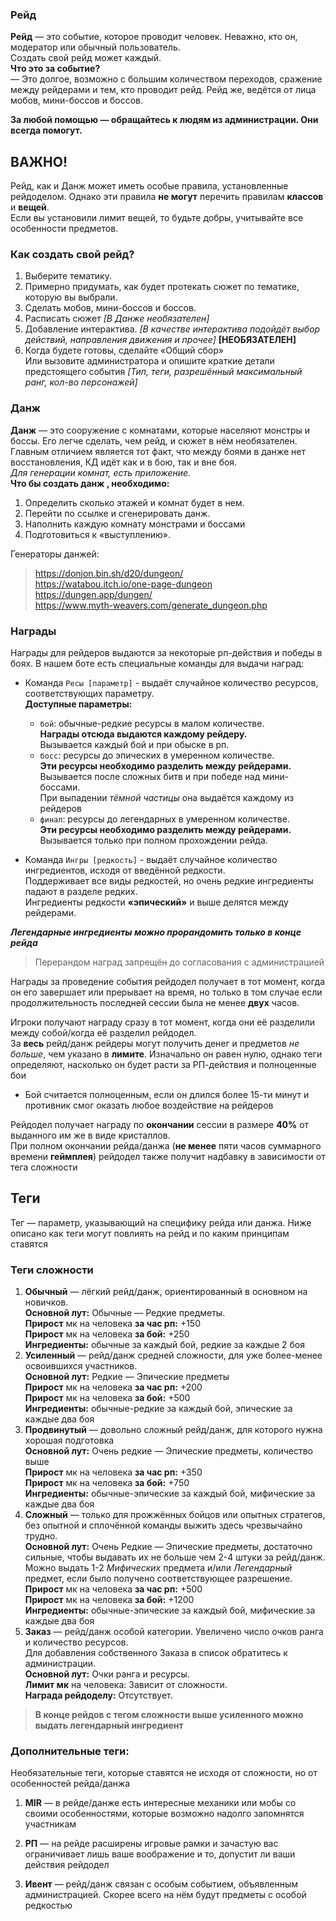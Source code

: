 ### Рейд

**Рейд** — это событие, которое проводит человек. 
Неважно, кто он, модератор или обычный пользователь.  
Создать свой рейд может каждый.  
**Что это за событие?**  
— Это долгое, возможно с большим количеством переходов, сражение между рейдерами и тем, кто проводит рейд. Рейд же, ведётся от лица мобов, мини-боссов и боссов.

**За любой помощью — обращайтесь к людям из администрации.
Они всегда помогут.**

## ВАЖНО!

Рейд, как и Данж может иметь особые правила, установленные 
рейдоделом. Однако эти правила **не могут** перечить правилам 
**классов** и **вещей**.  
Если вы установили лимит вещей, то будьте добры, учитывайте все особенности предметов.

### Как создать свой рейд?

1. Выберите тематику.
2. Примерно придумать, как будет протекать сюжет по тематике, которую вы выбрали.
3. Сделать мобов, мини-боссов и боссов.
4. Расписать сюжет *[В Данже необязателен]*
5. Добавление интерактива. *[В качестве интерактива подойдёт выбор действий, направления движения и прочее]* **[НЕОБЯЗАТЕЛЕН]**
6. Когда будете готовы, сделайте «Общий сбор»  
Или вызовите администратора и опишите краткие детали предстоящего события *[Тип, теги, разрешённый максимальный ранг, кол-во персонажей]*

### Данж

**Данж** — это сооружение с комнатами, которые населяют монстры и боссы. Его легче сделать, чем рейд, 
и сюжет в нём необязателен.  
Главным отличием является тот факт, что между боями в данже 
нет восстановления, КД идёт как и в бою, так и вне боя.  
*Для генерации комнат, есть приложение.*  
**Что бы создать данж , необходимо:**

1. Определить сколько этажей и комнат будет в нем.
2. Перейти по ссылке и сгенерировать данж.
3. Наполнить каждую комнату монстрами и боссами
4. Подготовиться к «выступлению».

Генераторы данжей:  
>https://donjon.bin.sh/d20/dungeon/  
> https://watabou.itch.io/one-page-dungeon  
> https://dungen.app/dungen/  
> https://www.myth-weavers.com/generate_dungeon.php

### Награды

Награды для рейдеров выдаются за некоторые рп-действия и победы в боях. В нашем боте есть специальные команды для выдачи наград:

- Команда `Ресы [параметр]` - выдаёт случайное количество ресурсов, соответствующих параметру.  
**Доступные параметры:**
    - `бой`: обычные-редкие ресурсы в малом количестве.  
**Награды отсюда выдаются каждому рейдеру.**  
Вызывается каждый бой и при обыске в рп.
    - `босс`: ресурсы до эпических в умеренном количестве.  
**Эти ресурсы необходимо разделить между рейдерами.**  
Вызывается после сложных битв и при победе над мини-боссами.  
При выпадении *тёмной частицы* она выдаётся каждому из рейдеров
    - `финал`: ресурсы до легендарных в умеренном количестве.  
**Эти ресурсы необходимо разделить между рейдерами.**  
Вызывается только при полном прохождении рейда.

- Команда `Ингры [редкость]` - выдаёт случайное количество  
ингредиентов, исходя от введённой редкости.  
Поддерживает все виды редкостей, но очень редкие ингредиенты 
падают в разделе редких.  
Ингредиенты редкости **«эпический»** и выше делятся между рейдерами.

***Легендарные ингредиенты можно прорандомить только в конце рейда***

>Перерандом наград запрещён до согласования с администрацией

Награды за проведение события рейдодел получает в тот момент,
когда он его завершает или прерывает на время, но только в 
том случае если продолжительность последней сессии была не 
менее **двух** часов.

Игроки получают награду сразу в тот момент, когда они её 
разделили между собой/когда её разделил рейдодел.  
За **весь** рейд/данж рейдеры могут получить денег и 
предметов *не больше*, чем указано в **лимите**. Изначально
он равен нулю, однако теги определяют, насколько он 
будет расти за РП-действия и полноценные бои

- Бой считается полноценным, если он длился более 15-ти минут и противник смог оказать любое воздействие на рейдеров

Рейдодел получает награду по **окончании** сессии
в размере **40%** от выданного им же в виде кристаллов.  
При полном окончании рейда/данжа (**не менее** пяти часов
суммарного времени **геймплея**) рейдодел также получит надбавку
в зависимости от тега сложности

## Теги

Тег — параметр, указывающий на специфику рейда или данжа.
Ниже описано как теги могут повлиять на рейд и по каким принципам ставятся

### Теги сложности

1. **Обычный** — лёгкий рейд/данж, ориентированный в основном на новичков.  
**Основной лут:** Обычные — Редкие предметы.  
**Прирост** мк на человека **за час рп:** +150  
**Прирост** мк на человека **за бой:** +250  
**Ингредиенты:** обычные за каждый бой, редкие за каждые 2 боя  
2. **Усиленный** — рейд/данж средней сложности, для уже более-менее освоившихся участников.  
**Основной лут:** Редкие — Эпические предметы  
**Прирост** мк на человека **за час рп:** +200  
**Прирост** мк на человека **за бой:** +500  
**Ингредиенты:** обычные-редкие за каждый бой, эпические за каждые два боя
3. **Продвинутый** — довольно сложный рейд/данж, для которого нужна хорошая подготовка  
**Основной лут:** Очень редкие — Эпические предметы, количество выше  
**Прирост** мк на человека **за час рп:** +350  
**Прирост** мк на человека **за бой:** +750  
**Ингредиенты:** обычные-эпические за каждый бой, мифические за каждые два боя
4. **Сложный** — только для прожжённых бойцов или опытных стратегов, без опытной и сплочённой команды выжить здесь чрезвычайно трудно.  
**Основной лут:** Очень Редкие — Эпические предметы, достаточно сильные, чтобы выдавать их не больше чем 2-4 штуки за рейд/данж. Можно выдать 1-2 _Мифических_ предмета и/или _Легендарный_ предмет, если было получено соответствующее разрешение.  
**Прирост** мк на человека **за час рп:** +500  
**Прирост** мк на человека **за бой:** +1200  
**Ингредиенты:** обычные-эпические за каждый бой, мифические за каждые два боя
5. **Заказ** — рейд/данж особой категории. Увеличено число очков ранга и количество ресурсов.  
Для добавления собственного Заказа в список обратитесь к администрации.  
**Основной лут:** Очки ранга и ресурсы.  
**Лимит мк** на человека: Зависит от сложности.  
**Награда рейдоделу:** Отсутствует.

>**В конце рейдов с тегом сложности выше усиленного можно выдать легендарный ингредиент**

### Дополнительные теги:

Необязательные теги, которые ставятся не исходя от сложности, но от особенностей рейда/данжа

1) **MIR** — в рейде/данже есть интересные механики или мобы со своими особенностями, которые возможно надолго запомнятся участникам

2) **РП** — на рейде расширены игровые рамки и зачастую вас ограничивает лишь ваше воображение и то, допустит ли ваши действия рейдодел

3) **Ивент** — рейд/данж связан с особым событием, объявленным администрацией. Скорее всего на нём будут предметы с особой редкостью